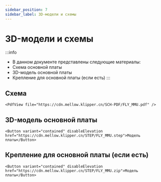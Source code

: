 ```yaml
---
sidebar_position: 7
sidebar_label: 3D-модели и схемы
---
```




# 3D-модели и схемы

:::info
* В данном документе представлены следующие материалы:
* Схема основной платы
* 3D-модель основной платы
* Крепление для основной платы (если есть)
:::

## Схема

    <PdfView file="https://cdn.mellow.klipper.cn/SCH-PDF/FLY_MMU.pdf" />


## 3D-модель основной платы

    <Button variant="contained" disableElevation href="https://cdn.mellow.klipper.cn/STEP/FLY_MMU.step">Модель платы</Button>


## Крепление для основной платы (если есть)

    <Button variant="contained" disableElevation href="https://cdn.mellow.klipper.cn/STEP/FLY_MMU.zip">Модель платы</Button>
